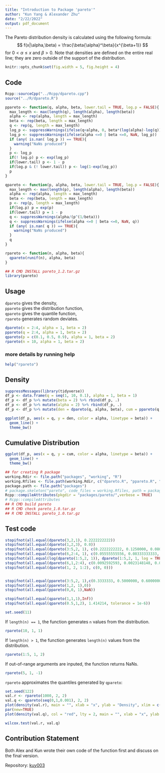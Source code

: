 ```yaml
---
title: "Introduction to Package 'pareto'"
author: "Kun Yang & Alexander Zhu"
date: "2/22/2022"
output: pdf_document
---
```


The Pareto distribution density is calculated using the following formula: $$ f(x|\alpha,\beta) = \frac{\beta{\alpha}^\beta}{x^{\beta+1}} $$
for $0<\alpha\leq x$ and $\beta>0$. Note that densities are defined on the entire real line; they are zero outside of the support of the distribution.

```r
knitr::opts_chunk$set(fig.width = 5, fig.height = 4)
```

## Code
```r
Rcpp::sourceCpp("../Rcpp/dpareto.cpp")
source("../R/dpareto.R")

ppareto <- function(q, alpha, beta, lower.tail = TRUE, log.p = FALSE){
  max_length <- max(length(q), length(alpha), length(beta))
  alpha <- rep(alpha, length = max_length)
  beta <- rep(beta, length = max_length)
  q <- rep(q, length = max_length)
  log_p <- suppressWarnings(ifelse(q<alpha, 0, beta*(log(alpha)-log(q))))
  log_p <- suppressWarnings(ifelse(alpha <=0 | beta <=0, NaN, log_p))
  if (any( is.nan( log_p )) == TRUE){
    warning("NaNs produced")
  }
  p <- log_p
  if(! log.p) p <- exp(log_p)
  if(lower.tail) p <- 1 - p
  if(log.p & (! lower.tail)) p <- log(1-exp(log_p))
  p
}

qpareto <- function(p, alpha, beta, lower.tail = TRUE, log.p = FALSE){
  max_length <- max(length(p), length(alpha), length(beta))
  alpha <- rep(alpha, length = max_length)
  beta <- rep(beta, length = max_length)
  p <- rep(p, length = max_length)
  if(log.p) p = exp(p)
  if(lower.tail) p = 1 - p
  q <- suppressWarnings(alpha/(p^(1/beta)))
  q <- suppressWarnings(ifelse(alpha <=0 | beta <=0, NaN, q))
  if (any( is.nan( q )) == TRUE){
    warning("NaNs produced")
  }
  q
}

rpareto <- function(n, alpha, beta){
  qpareto(runif(n), alpha, beta)
}
```

```r
## R CMD INSTALL pareto_1.2.tar.gz
library(pareto)
```

## Usage

`dpareto` gives the density,  
`ppareto` gives the distribution function,  
`qpareto` gives the quantile function,  
`rpareto` generates random deviates.  

```r
dpareto(x = 2:4, alpha = 1, beta = 2)
ppareto(q = 2:4, alpha = 1, beta = 2)
qpareto(p = c(0.1, 0.5, 0.9), alpha = 1, beta = 2)
rpareto(n = 10, alpha = 1, beta = 2)
```

### more details by running help
```r
help("rpareto")
```

\newpage

## Density
```r
suppressMessages(library(tidyverse))
df_p <- data.frame(q = seq(1, 10, 0.1), alpha = 1, beta = 1)
df_p <- df_p %>% mutate(beta = 2) %>% rbind(df_p, .)
df_p <- df_p %>% mutate(alpha = 2) %>% rbind(df_p, .)
df_p <- df_p %>% mutate(den = dpareto(q, alpha, beta), cum = ppareto(q, alpha, beta)) %>% mutate(alpha = as.factor(alpha), beta = as.factor(beta))
```

```r
ggplot(df_p, aes(x = q, y = den, color = alpha, linetype = beta)) + 
  geom_line() + 
  theme_bw()
```

\newpage

## Cumulative Distribution
```r
ggplot(df_p, aes(x = q, y = cum, color = alpha, linetype = beta)) + 
  geom_line() + 
  theme_bw()
```


```r
## for creating R package
working.Rdir <- file.path("packages", "working", "R")
working.Rfiles <- file.path(working.Rdir, c("dpareto.R", "ppareto.R", "qpareto.R"))
package.path <- file.path("packages")
# package.skeleton("pareto", code_files = working.Rfiles, path = package.path)
Rcpp::compileAttributes(pkgdir = "packages/pareto/",verbose = TRUE)
# Rcpp::compileAttributes
## R CMD build pareto
## R CMD check pareto_1.0.tar.gz
## R CMD INSTALL pareto_1.0.tar.gz
```

\newpage

## Test code
```r
stopifnot(all.equal(dpareto(3,2,1), 0.2222222222))
stopifnot(all.equal(dpareto(1,2,3), 0.0))
stopifnot(all.equal(dpareto(3:5,2, 1), c(0.2222222222, 0.1250000, 0.0800000)))
stopifnot(all.equal(dpareto(6,2:4, 1), c(0.05555555556, 0.08333333333, 0.11111111111)))
stopifnot(all.equal(log(dpareto(1:5,2, 1)), dpareto(1:5,2, 1, log = TRUE)))
stopifnot(all.equal(dpareto(6,1,2:4), c(0.0092592593, 0.0023148148, 0.0005144033)))
stopifnot(all.equal(dpareto(1, 2, 1:2), c(0, 0)))


stopifnot(all.equal(ppareto(3:5,2, 1),c(0.3333333, 0.5000000, 0.6000000), tolerance = 1e-6))
stopifnot(all.equal(ppareto(1,2, 1),0))
stopifnot(all.equal(ppareto(0,0, 1),NaN))

stopifnot(all.equal(qpareto(1,1,1),Inf))
stopifnot(all.equal(qpareto(0.5,1,2), 1.414214, tolerance = 1e-6))
```


```r
set.seed(11)
```

If `length(n) == 1`, the function generates `n` values from the distribution.  
```r
rpareto(10, 1, 1)
```

If `length(n) > 1`, the function generates `length(n)` values from the distribution.  
```r
rpareto(1:5, 1, 2)
```

If out-of-range arguments are inputed, the function returns NaNs.  
```r
rpareto(5, 1, -1)
```

\newpage

`rpareto` approximates the quantiles generated by `qpareto`:  
```r
set.seed(122)
val.r <- rpareto(1000, 2, 2)
val.q <- qpareto(seq(0,1,0.001), 2, 2)
plot(density(val.r), main = "", xlab = "x", ylab = "Density", xlim = c(0, 50), ylim = c(0, 0.6))
par(new=TRUE)
plot(density(val.q), col = "red", lty = 2, main = "", xlab = "x", ylab = "Density", xlim = c(0, 50), ylim = c(0, 0.6))
```

```r
wilcox.test(val.r, val.q)
```


## Contribution Statement

Both Alex and Kun wrote their own code of the function first and discuss on the final version.

Repository: [kuy003](https://github.com/Kun-Yang-003/FMPH291_WI22_A00_kuy003.git)

